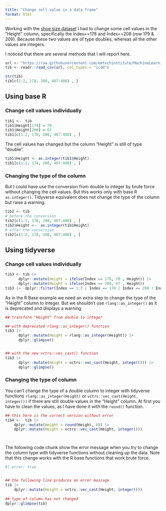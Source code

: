 ```yaml
---
title: "Change cell value in a data frame"
format: html
---
```


::: {.callout-note}
Working with the [shoe size dataset](https://github.com/emtechinstitute/MachineLearning/blob/main/shoesize.csv) I had to change some cell values in the "Height" column, specifically the Index==178 and Index==208 (row 179 & 209). Because these two values are of type doubles, whereas all the other values are integers.

I noticed that there are several methods that I will report here.
:::

```r
url <- "https://raw.githubusercontent.com/emtechinstitute/MachineLearning/main/shoesize.csv"
tib <- readr::read_csv(url, col_types = "icdd")

str(tib)
tib[c(1:2, 178, 208, 407:408) , ]
```



## Using base R

### Change cell values individually

```r
tib1 <-  tib
tib1$Height[178] = 70
tib1$Height[208] = 67
tib1[c(1:2, 178, 208, 407:408) , ]
```

The cell values has changed but the column "Height" is still of type "double".

```r
tib1$Height <- as.integer(tib1$Height)
tib1[c(1:2, 178, 208, 407:408) , ]
```


### Changing the type of the column

But I could have use the conversion from double to integer by brute force without changing the cell values. But this works only with base R `as.integer()`. Tidyverse equivalent does not change the type of the column but raise a warning.

```r
tib2 <- tib
# before the conversion
tib2[c(1:2, 178, 208, 407:408) , ]
tib2$Height <-  as.integer(tib$Height)
# after the conversion
tib2[c(1:2, 178, 208, 407:408) , ]
```

## Using tidyverse

### Change cell values individually

```r
tib3 <- tib |>  
      dplyr::mutate(Height = ifelse(Index == 178, 70 , Height)) |> 
      dplyr::mutate(Height = ifelse(Index == 208, 67 , Height)) 
tib3 |>  dplyr::filter(Index == 1:2 | Index == 178 | Index == 208 | Index == 407:408)
```
As in the R Base example we need an extra step to change the type of the "Height" column to integer. But we shouldn't use `rlang::as_integer()` as it is deprecated and displays a warning 

```r

## transform "Height" from double to integer 

## with deprecated rlang::as_integer() function
tib3 |> 
      dplyr::mutate(Height = rlang::as_integer(Height)) |> 
      dplyr::glimpse()


## with the new vctrs::vec_cast() function
tib3 |> 
      dplyr::mutate(Height = vctrs::vec_cast(Height, integer())) |> 
      dplyr::glimpse()

```

### Changing the type of column



You can't change the type of a double column to integer with tidyverse functions `rlang::as_integer(Height)` or `vctrs::vec_cast(Height, integer())` if there are still double values in the "Height" column. At first you have to clean the values, as I have done it with the `round()` function.


```r
## this here is the correct version without error
tib4 <-  tib |> 
    dplyr::mutate(Height = round(Height, 0)) |> 
    dplyr::mutate(Height = vctrs::vec_cast(Height, integer()))




```

The following code chunk show the error message when you try to change the column type with tidyverse functions without cleaning up the data. Note that this change works with the R base functions that work brute force.

```r
#| error: true


## the following line produces an error massage
tib |> 
    dplyr::mutate(Height = vctrs::vec_cast(Height, integer()))
    
## type of column has not changed
dplyr::glimpse(tib)
```

